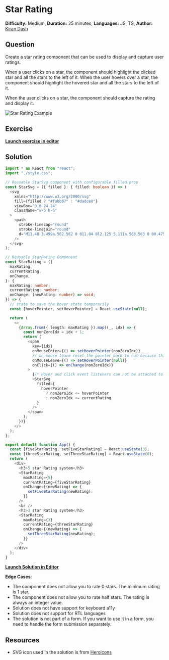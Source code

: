 # Star Rating

**Difficulty:** Medium, **Duration:** 25 minutes, **Languages:** JS, TS, **Author:** [Kiran Dash](https://github.com/kirandash)

## Question

Create a star rating component that can be used to display and capture user ratings.

Wnen a user clicks on a star, the component should highlight the clicked star and all the stars to the left of it. When the user hovers over a star, the component should highlight the hovered star and all the stars to the left of it.

When the user clicks on a star, the component should capture the rating and display it.

![Star Rating Example](/star-rating-example.png)

## Exercise

[**Launch exercise in editor**](https://stackblitz.com/edit/star-rating-exercise)

## Solution

```ts filename="solution.ts" copy
import * as React from "react";
import "./style.css";

// Reusable StarSvg component with configurable filled prop
const StarSvg = ({ filled }: { filled: boolean }) => (
  <svg
    xmlns="http://www.w3.org/2000/svg"
    fill={filled ? "#fabb07" : "#dadce0"}
    viewBox="0 0 24 24"
    className="w-6 h-6"
  >
    <path
      stroke-linecap="round"
      stroke-linejoin="round"
      d="M11.48 3.499a.562.562 0 011.04 0l2.125 5.111a.563.563 0 00.475.345l5.518.442c.499.04.701.663.321.988l-4.204 3.602a.563.563 0 00-.182.557l1.285 5.385a.562.562 0 01-.84.61l-4.725-2.885a.563.563 0 00-.586 0L6.982 20.54a.562.562 0 01-.84-.61l1.285-5.386a.562.562 0 00-.182-.557l-4.204-3.602a.563.563 0 01.321-.988l5.518-.442a.563.563 0 00.475-.345L11.48 3.5z"
    />
  </svg>
);

// Reusable StarRating Component
const StarRating = ({
  maxRating,
  currentRating,
  onChange,
}: {
  maxRating: number;
  currentRating: number;
  onChange: (newRating: number) => void;
}) => {
  // state to save the hover state temporarily
  const [hoverPointer, setHoverPointer] = React.useState(null);

  return (
    <>
      {Array.from({ length: maxRating }).map((_, idx) => {
        const nonZeroIdx = idx + 1;
        return (
          <span
            key={idx}
            onMouseEnter={() => setHoverPointer(nonZeroIdx)}
            // on mouse leave reset the pointer back to nul because this value should not be saved
            onMouseLeave={() => setHoverPointer(null)}
            onClick={() => onChange(nonZeroIdx)}
          >
            {/* Hover and click event listeners can not be attached to svg hence they are added to the span element above */}
            <StarSvg
              filled={
                hoverPointer
                  ? nonZeroIdx <= hoverPointer
                  : nonZeroIdx <= currentRating
              }
            />
          </span>
        );
      })}
    </>
  );
};

export default function App() {
  const [fiveStarRating, setFiveStarRating] = React.useState(3);
  const [threeStarRating, setThreeStarRating] = React.useState(0);
  return (
    <div>
      <h3>5 star Rating system</h3>
      <StarRating
        maxRating={5}
        currentRating={fiveStarRating}
        onChange={(newRating) => {
          setFiveStarRating(newRating);
        }}
      />
      <br />
      <h3>3 star Rating system</h3>
      <StarRating
        maxRating={3}
        currentRating={threeStarRating}
        onChange={(newRating) => {
          setThreeStarRating(newRating);
        }}
      />
    </div>
  );
}
```

[**Launch Solution in Editor**](https://stackblitz.com/edit/star-rating-solution-2)

**Edge Cases**:

- The component does not allow you to rate 0 stars. The minimum rating is 1 star.
- The component does not allow you to rate half stars. The rating is always an integer value.
- Solution does not have support for keyboard a11y
- Solution does not support for RTL languages
- The solution is not part of a form. If you want to use it in a form, you need to handle the form submission separately.

## Resources

- SVG icon used in the solution is from [Heroicons](https://heroicons.com/)
